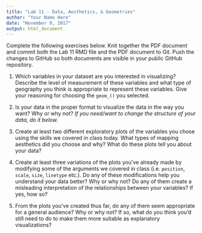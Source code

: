 ---
title: "Lab 11 - Data, Aesthetics, & Geometries"
author: "Your Name Here"
date: "November 9, 2017"
output: html_document
---

Complete the following exercises below. Knit together the PDF document and commit both the Lab 11 RMD file and the PDF document to Git. Push the changes to GitHub so both documents are visible in your public GitHub repository. 

1. Which variables in your dataset are you interested in visualizing? Describe the level of measurement of these variables and what type of geography you think is appropriate to represent these variables. Give your reasoning for choosing the `geom_()` you selected. 

2. Is your data in the proper format to visualize the data in the way you want? Why or why not? *If you need/want to change the structure of your data, do it below.* 

3. Create at least two different exploratory plots of the variables you chose using the skills we covered in class today. What types of mapping aesthetics did you choose and why? What do these plots tell you about your data?

4. Create at least three variations of the plots you've already made by modifying some of the arguments we covered in class (i.e. `position`, `scale`, `size`, `linetype` etc.). Do any of these modifications help you understand your data better? Why or why not? Do any of them create a misleading interpretation of the relationships between your variables? If yes, how so?

5. From the plots you've created thus far, do any of them seem appropriate for a general audience? Why or why not? If so, what do you think you'd still need to do to make them more suitable as explanatory visualizations? 